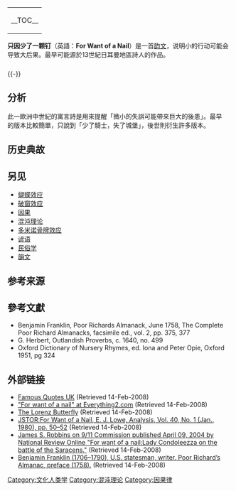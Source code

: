 {{Expand English|For Want of a Nail}}
{| align="right"
| __TOC__
|}
'''只因少了一颗钉'''（英語：'''For Want of a Nail'''）是一首[[韵文|韵文]]，说明小的行动可能会导致大后果。最早可能源於13世紀日耳曼地區詩人{{link-en|佛萊登|Freidank}}的作品。

<div style="margin-top: 25px;margin-left: 150px;margin-right: 1em">{{quote box|border=4px|align=left|qalign=center|title=For Want of a Nail|fontsize=100|quote=<poem><div style="margin-left: 22px; margin-bottom: 1em; margin-top: -1.5em; margin-right: 22px">
''For want of a nail the shoe was lost.
少了釘子，失了蹄鐵。
''For want of a shoe the horse was lost.
少了蹄鐵，失了戰馬。
''For want of a horse the rider was lost.
少了戰馬，失了騎士。
''For want of a rider the message was lost.
少了騎士，失了情報。
''For want of a message the battle was lost.
少了情報，失了勝仗。
''For want of a battle the kingdom was lost.
少了勝仗，失了王國。
''And all for the want of a horseshoe nail.
這全因少了馬蹄鐵釘。</poem></div>}}</div>
{{-}}
<div style="margin-right: 1em">

==分析==
此一歐洲中世紀的寓言詩是用來提醒「微小的失誤可能帶來巨大的後患」。最早的版本比較簡單，只說到「少了騎士，失了城堡」，後世則衍生許多版本。

==历史典故==

==另见==
* [[蝴蝶效应|蝴蝶效应]]
* [[破窗效应|破窗效应]]
* [[因果|因果]]
* [[混沌理论|混沌理论]]
* [[多米诺骨牌效应|多米诺骨牌效应]]
* [[谚语|谚语]]
* [[民俗学|民俗学]]
* [[韻文|韻文]]

==参考来源==
{{Reflist}}

== 參考文獻 ==
*Benjamin Franklin, Poor Richards Almanack, June 1758, The Complete Poor Richard Almanacks, facsimile ed., vol. 2, pp. 375, 377
*G. Herbert, Outlandish Proverbs, c. 1640, no. 499
*Oxford Dictionary of Nursery Rhymes, ed. Iona and Peter Opie, Oxford 1951, pg 324

==外部链接==
*[http://www.famousquotes.me.uk/nursery_rhymes/for_want_of_a_nail.htm Famous Quotes UK] {{Wayback|url=http://www.famousquotes.me.uk/nursery_rhymes/for_want_of_a_nail.htm |date=20130122162110 }} (Retrieved 14-Feb-2008)
*[http://www.everything2.com/index.pl?node_id=1097943 "For want of a nail" at Everything2.com] {{Wayback|url=http://www.everything2.com/index.pl?node_id=1097943 |date=20200524231800 }} (Retrieved 14-Feb-2008)
*[https://web.archive.org/web/20080129095822/http://www.butterflystation.net/station/page.htm The Lorenz Butterfly] (Retrieved 14-Feb-2008)
*[http://links.jstor.org/sici?sici=0003-2638%28198001%2940%3A1%3C50%3AFWOAN%3E2.0.CO%3B2-0&size=SMALL&origin=JSTOR-reducePage JSTOR:For Want of a Nail, E. J. Lowe, Analysis, Vol. 40, No. 1 (Jan., 1980), pp. 50–52] (Retrieved 14-Feb-2008)
*[http://www.nationalreview.com/robbins/robbins200404090733.asp James S. Robbins on 9/11 Commission published April 09, 2004 by National Review Online "For want of a nail:Lady Condoleezza on the battle of the Saracens."] {{Wayback|url=http://www.nationalreview.com/robbins/robbins200404090733.asp |date=20090812202503 }} (Retrieved 14-Feb-2008)
*[http://www.enotes.com/famous-quotes/a-little-neglect-may-breed-mischief-for-want-of-a Benjamin Franklin (1706–1790), U.S. statesman, writer. Poor Richard’s Almanac, preface (1758).] {{Wayback|url=http://www.enotes.com/famous-quotes/a-little-neglect-may-breed-mischief-for-want-of-a |date=20081223045936 }} (Retrieved 14-Feb-2008)


[[Category:文化人类学|Category:文化人类学]]
[[Category:混沌理论|Category:混沌理论]]
[[Category:因果律|Category:因果律]]